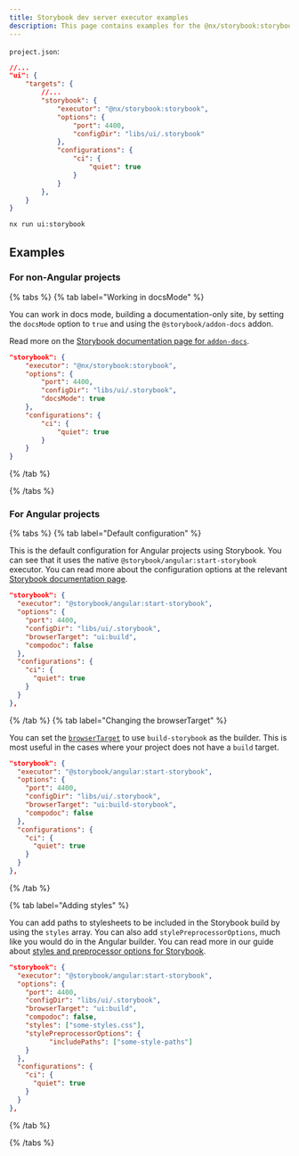 ```yaml
---
title: Storybook dev server executor examples
description: This page contains examples for the @nx/storybook:storybook executor.
---
```


`project.json`:

```json
//...
"ui": {
    "targets": {
        //...
        "storybook": {
            "executor": "@nx/storybook:storybook",
            "options": {
                "port": 4400,
                "configDir": "libs/ui/.storybook"
            },
            "configurations": {
                "ci": {
                    "quiet": true
                }
            }
        },
    }
}
```

```bash
nx run ui:storybook
```

## Examples

### For non-Angular projects

{% tabs %}
{% tab label="Working in docsMode" %}

You can work in docs mode, building a documentation-only site, by setting the `docsMode` option to `true` and using the `@storybook/addon-docs` addon.

Read more on the [Storybook documentation page for `addon-docs`](https://storybook.js.org/addons/@storybook/addon-docs).

```json
"storybook": {
    "executor": "@nx/storybook:storybook",
    "options": {
        "port": 4400,
        "configDir": "libs/ui/.storybook",
        "docsMode": true
    },
    "configurations": {
        "ci": {
            "quiet": true
        }
    }
}
```

{% /tab %}

{% /tabs %}

### For Angular projects

{% tabs %}
{% tab label="Default configuration" %}

This is the default configuration for Angular projects using Storybook. You can see that it uses the native `@storybook/angular:start-storybook` executor. You can read more about the configuration options at the relevant [Storybook documentation page](https://storybook.js.org/docs/angular/get-started/install).

```json
"storybook": {
  "executor": "@storybook/angular:start-storybook",
  "options": {
    "port": 4400,
    "configDir": "libs/ui/.storybook",
    "browserTarget": "ui:build",
    "compodoc": false
  },
  "configurations": {
    "ci": {
      "quiet": true
    }
  }
},
```

{% /tab %}
{% tab label="Changing the browserTarget" %}

You can set the [`browserTarget`](/deprecated/storybook/angular-browser-target) to use `build-storybook` as the builder. This is most useful in the cases where your project does not have a `build` target.

```json
"storybook": {
  "executor": "@storybook/angular:start-storybook",
  "options": {
    "port": 4400,
    "configDir": "libs/ui/.storybook",
    "browserTarget": "ui:build-storybook",
    "compodoc": false
  },
  "configurations": {
    "ci": {
      "quiet": true
    }
  }
},
```

{% /tab %}

{% tab label="Adding styles" %}

You can add paths to stylesheets to be included in the Storybook build by using the `styles` array. You can also add `stylePreprocessorOptions`, much like you would do in the Angular builder. You can read more in our guide about [styles and preprocessor options for Storybook](/packages/storybook/documents/angular-configuring-styles).

```json
"storybook": {
  "executor": "@storybook/angular:start-storybook",
  "options": {
    "port": 4400,
    "configDir": "libs/ui/.storybook",
    "browserTarget": "ui:build",
    "compodoc": false,
    "styles": ["some-styles.css"],
    "stylePreprocessorOptions": {
          "includePaths": ["some-style-paths"]
    }
  },
  "configurations": {
    "ci": {
      "quiet": true
    }
  }
},
```

{% /tab %}

{% /tabs %}
